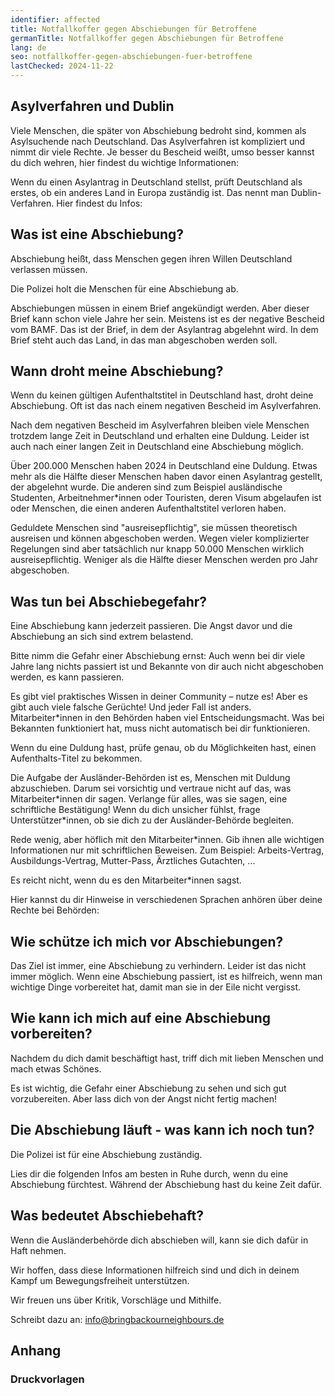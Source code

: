 ```yaml
---
identifier: affected
title: Notfallkoffer gegen Abschiebungen für Betroffene
germanTitle: Notfallkoffer gegen Abschiebungen für Betroffene
lang: de
seo: notfallkoffer-gegen-abschiebungen-fuer-betroffene
lastChecked: 2024-11-22
---
```



<Block identifier="kit-info" />

## Asylverfahren und Dublin

Viele Menschen, die später von Abschiebung bedroht sind, kommen als Asylsuchende nach Deutschland. Das Asylverfahren ist kompliziert und nimmt dir viele Rechte. Je besser du Bescheid weißt, umso besser kannst du dich wehren, hier findest du wichtige Informationen:

<BlockBox identifier="procedure">
  <Block identifier="procedure" collection="flyers"/>
</BlockBox>

Wenn du einen Asylantrag in Deutschland stellst, prüft Deutschland als erstes, ob ein anderes Land in Europa zuständig ist. Das nennt man Dublin-Verfahren. Hier findest du Infos:

<BlockBox identifier="dublin">
  <Block identifier="dublin" collection="flyers"/>
</BlockBox>

## Was ist eine Abschiebung?

Abschiebung heißt, dass Menschen gegen ihren Willen Deutschland verlassen müssen.

Die Polizei holt die Menschen für eine Abschiebung ab.

Abschiebungen müssen in einem Brief angekündigt werden. Aber dieser Brief kann schon viele Jahre her sein. Meistens ist es der negative Bescheid vom BAMF. Das ist der Brief, in dem der Asylantrag abgelehnt wird. In dem Brief steht auch das Land, in das man abgeschoben werden soll.

## Wann droht meine Abschiebung?

Wenn du keinen gültigen Aufenthaltstitel in Deutschland hast, droht deine Abschiebung. Oft ist das nach einem negativen Bescheid im Asylverfahren.

<BlockBox identifier="decision">
  <Block identifier="decision" collection="flyers"/>
</BlockBox>

Nach dem negativen Bescheid im Asylverfahren bleiben viele Menschen trotzdem lange Zeit in Deutschland und erhalten eine Duldung. Leider ist auch nach einer langen Zeit in Deutschland eine Abschiebung möglich.

<BlockBox identifier="prevent-deportation">
  <Block identifier="deportation-danger" />
</BlockBox>

Über 200.000 Menschen haben 2024 in Deutschland eine Duldung. Etwas mehr als die Hälfte dieser Menschen haben davor einen Asylantrag gestellt, der abgelehnt wurde. Die anderen sind zum Beispiel ausländische Studenten, Arbeitnehmer\*innen oder Touristen, deren Visum abgelaufen ist oder Menschen, die einen anderen Aufenthaltstitel verloren haben.

Geduldete Menschen sind "ausreisepflichtig", sie müssen theoretisch ausreisen und können abgeschoben werden. Wegen vieler komplizierter Regelungen sind aber tatsächlich nur knapp 50.000 Menschen wirklich ausreisepflichtig. Weniger als die Hälfte dieser Menschen werden pro Jahr abgeschoben.

<BlockBox identifier="duldung">
  <Block identifier="duldung" collection="flyers" />
</BlockBox>

## Was tun bei Abschiebegefahr?

Eine Abschiebung kann jederzeit passieren. Die Angst davor und die Abschiebung an sich sind extrem belastend.

<BlockBox identifier="stress">
  <Block identifier="stress" collection="flyers" />
</BlockBox>

Bitte nimm die Gefahr einer Abschiebung ernst: Auch wenn bei dir viele Jahre lang nichts passiert ist und Bekannte von dir auch nicht abgeschoben werden, es kann passieren.

Es gibt viel praktisches Wissen in deiner Community – nutze es! Aber es gibt auch viele falsche Gerüchte! Und jeder Fall ist anders. Mitarbeiter\*innen in den Behörden haben viel Entscheidungsmacht. Was bei Bekannten funktioniert hat, muss nicht automatisch bei dir funktionieren.

Wenn du eine Duldung hast, prüfe genau, ob du Möglichkeiten hast, einen Aufenthalts-Titel zu bekommen.

<Block identifier="get-legal-advice" />

<BlockBox identifier="residence">
  <Block identifier="residence" collection="flyers" />
</BlockBox>

Die Aufgabe der Ausländer-Behörden ist es, Menschen mit Duldung abzuschieben. Darum sei vorsichtig und vertraue nicht auf das, was Mitarbeiter\*innen dir sagen. Verlange für alles, was sie sagen, eine schriftliche Bestätigung! Wenn du dich unsicher fühlst, frage Unterstützer\*innen, ob sie dich zu der Ausländer-Behörde begleiten.

Rede wenig, aber höflich mit den Mitarbeiter\*innen. Gib ihnen alle wichtigen Informationen nur mit schriftlichen Beweisen. Zum Beispiel: Arbeits-Vertrag, Ausbildungs-Vertrag, Mutter-Pass, Ärztliches Gutachten, ...

Es reicht nicht, wenn du es den Mitarbeiter\*innen sagst.

Hier kannst du dir Hinweise in verschiedenen Sprachen anhören über deine Rechte bei Behörden:

<ExternalShortLink identifier="sfr_audio" />

## Wie schütze ich mich vor Abschiebungen?

<BlockBox identifier="prevent-deportation">
  <Block identifier="deportation-protection" />
</BlockBox>

Das Ziel ist immer, eine Abschiebung zu verhindern. Leider ist das nicht immer möglich. Wenn eine Abschiebung passiert, ist es hilfreich, wenn man wichtige Dinge vorbereitet hat, damit man sie in der Eile nicht vergisst.

## Wie kann ich mich auf eine Abschiebung vorbereiten?

<BlockBox identifier="prepare-deportation">
  <Block identifier="prepare-deportation" collection="flyers"/>
</BlockBox>

Nachdem du dich damit beschäftigt hast, triff dich mit lieben Menschen und mach etwas Schönes.

Es ist wichtig, die Gefahr einer Abschiebung zu sehen und sich gut vorzubereiten. Aber lass dich von der Angst nicht fertig machen!

## Die Abschiebung läuft - was kann ich noch tun?

Die Polizei ist für eine Abschiebung zuständig.

<BlockBox identifier="police">
  <Block identifier="police" collection="flyers" />
</BlockBox>

Lies dir die folgenden Infos am besten in Ruhe durch, wenn du eine Abschiebung fürchtest. Während der Abschiebung hast du keine Zeit dafür.

<BlockBox identifier="ongoing-deportation">
  <Block identifier="ongoing-deportation" collection="flyers" />
</BlockBox>

## Was bedeutet Abschiebehaft?

Wenn die Ausländerbehörde dich abschieben will, kann sie dich dafür in Haft nehmen.

<BlockBox identifier="detention">
  <Block identifier="detention" collection="flyers" />
</BlockBox>

Wir hoffen, dass diese Informationen hilfreich sind und dich in deinem Kampf um Bewegungsfreiheit unterstützen.

Wir freuen uns über Kritik, Vorschläge und Mithilfe.

Schreibt dazu an: info@bringbackourneighbours.de

## Anhang

### Druckvorlagen

<Block identifier="forms" collection="pages"/>
